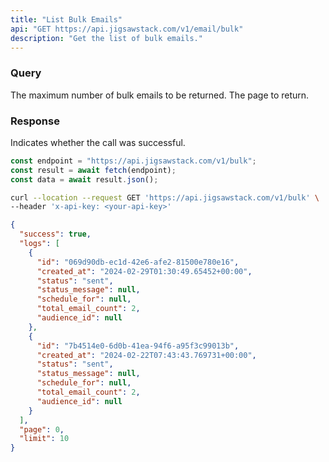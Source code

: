 ```yaml
---
title: "List Bulk Emails"
api: "GET https://api.jigsawstack.com/v1/email/bulk"
description: "Get the list of bulk emails."
---
```


### Query

<ParamField query="limit" default="30" type="string">
  The maximum number of bulk emails to be returned.
</ParamField>

<ParamField query="page" default="0" type="string">
  The page to return.
</ParamField>

<Snippet file="header.mdx" />

### Response

<ResponseField name="success" type="boolean">
  Indicates whether the call was successful.
</ResponseField>

<RequestExample>

```javascript Node.js
const endpoint = "https://api.jigsawstack.com/v1/bulk";
const result = await fetch(endpoint);
const data = await result.json();
```

```bash cURL
curl --location --request GET 'https://api.jigsawstack.com/v1/bulk' \
--header 'x-api-key: <your-api-key>'
```

</RequestExample>

<ResponseExample>

```json Response
{
  "success": true,
  "logs": [
    {
      "id": "069d90db-ec1d-42e6-afe2-81500e780e16",
      "created_at": "2024-02-29T01:30:49.65452+00:00",
      "status": "sent",
      "status_message": null,
      "schedule_for": null,
      "total_email_count": 2,
      "audience_id": null
    },
    {
      "id": "7b4514e0-6d0b-41ea-94f6-a95f3c99013b",
      "created_at": "2024-02-22T07:43:43.769731+00:00",
      "status": "sent",
      "status_message": null,
      "schedule_for": null,
      "total_email_count": 2,
      "audience_id": null
    }
  ],
  "page": 0,
  "limit": 10
}
```

</ResponseExample>
